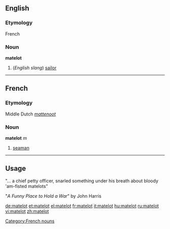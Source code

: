 ==English==
===Etymology===
French
===Noun===
'''matelot'''

# (''English slang'') [[sailor]]

----

==French==
===Etymology===
Middle Dutch ''[[mattenoot]]''
===Noun===
'''matelot''' ''m''

# [[seaman]]

----

==Usage==
"... a chief petty officer, snarled something under his breath about bloody 'am-fisted matelots"

"''A Funny Place to Hold a War''" by John Harris

[[Category:French nouns]]

[[de:matelot]]
[[et:matelot]]
[[el:matelot]]
[[fr:matelot]]
[[it:matelot]]
[[hu:matelot]]
[[ru:matelot]]
[[vi:matelot]]
[[zh:matelot]]